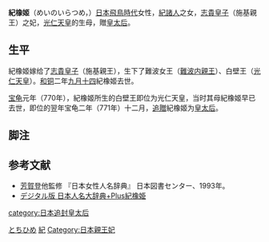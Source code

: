 '''紀橡姬'''（めいのいらつめ，{{bd|？||709年|10月21日|}}）[[日本|日本]][[飛鳥時代|飛鳥時代]]女性，[[紀諸人|紀諸人]]之女，[[志貴皇子|志貴皇子]]（施基親王）之妃，[[光仁天皇|光仁天皇]]的生母，贈[[皇太后|皇太后]]。
== 生平 ==
紀橡姬嫁给了[[志貴皇子|志貴皇子]]（施基親王），生下了難波女王（[[難波内親王|難波内親王]]）、白壁王（[[光仁天皇|光仁天皇]]）。[[和铜|和铜]]二年[[九月十四|九月十四]]紀橡姬去世。

[[宝龟|宝龟]]元年（770年），紀橡姬所生的白壁王即位为光仁天皇，当时其母紀橡姬早已去世，即位的翌年宝龟二年（771年）十二月，[[追贈|追贈]]紀橡姬为[[皇太后|皇太后]]。
== 脚注 ==
{{Reflist}}
== 参考文献 ==
*[[芳賀登|芳賀登]]他監修 『日本女性人名辞典』 日本図書センター、1993年。
*[https://kotobank.jp/word/紀橡姫-1070093 デジタル版 日本人名大辞典+Plus紀橡姫]
{{Japanese-history-stub}}
{{奈良時代皇后}}
{{DEFAULTSORT:き の とちひめ}}
[[Category:紀氏|とちひめ]]
[[category:日本追封皇太后|category:日本追封皇太后]]
[[Category:飛鳥時代皇太后|紀]]
[[Category:日本親王妃|Category:日本親王妃]]